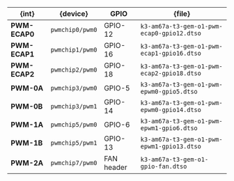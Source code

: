 | {int}         | {device}        | GPIO       | {file}                                     |
|---------------|-----------------|------------|--------------------------------------------|
| **PWM-ECAP0** | `pwmchip0/pwm0` | GPIO-12    | `k3-am67a-t3-gem-o1-pwm-ecap0-gpio12.dtso` |
| **PWM-ECAP1** | `pwmchip1/pwm0` | GPIO-16    | `k3-am67a-t3-gem-o1-pwm-ecap1-gpio16.dtso` |
| **PWM-ECAP2** | `pwmchip2/pwm0` | GPIO-18    | `k3-am67a-t3-gem-o1-pwm-ecap2-gpio18.dtso` |
| **PWM-0A**    | `pwmchip3/pwm0` | GPIO-5     | `k3-am67a-t3-gem-o1-pwm-epwm0-gpio5.dtso`  |
| **PWM-0B**    | `pwmchip3/pwm1` | GPIO-14    | `k3-am67a-t3-gem-o1-pwm-epwm0-gpio14.dtso` |
| **PWM-1A**    | `pwmchip5/pwm0` | GPIO-6     | `k3-am67a-t3-gem-o1-pwm-epwm1-gpio6.dtso`  |
| **PWM-1B**    | `pwmchip5/pwm1` | GPIO-13    | `k3-am67a-t3-gem-o1-pwm-epwm1-gpio13.dtso` |
| **PWM-2A**    | `pwmchip7/pwm0` | FAN header | `k3-am67a-t3-gem-o1-gpio-fan.dtso`         |
